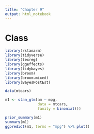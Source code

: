 ```yaml
---
title: "Chapter 9"
output: html_notebook
---
```


# Class

```r
library(rstanarm)
library(tidyverse)
library(texreg)
library(ggeffects)
library(tidybayes)
library(broom)
library(broom.mixed)
library(BayesPostEst)

data(mtcars)

```

```r
m1 <- stan_glm(am ~ mpg,
               data = mtcars,
               family = binomial())

prior_summary(m1)
summary(m1)
ggpredict(m1, terms = "mpg") %>% plot()

```

